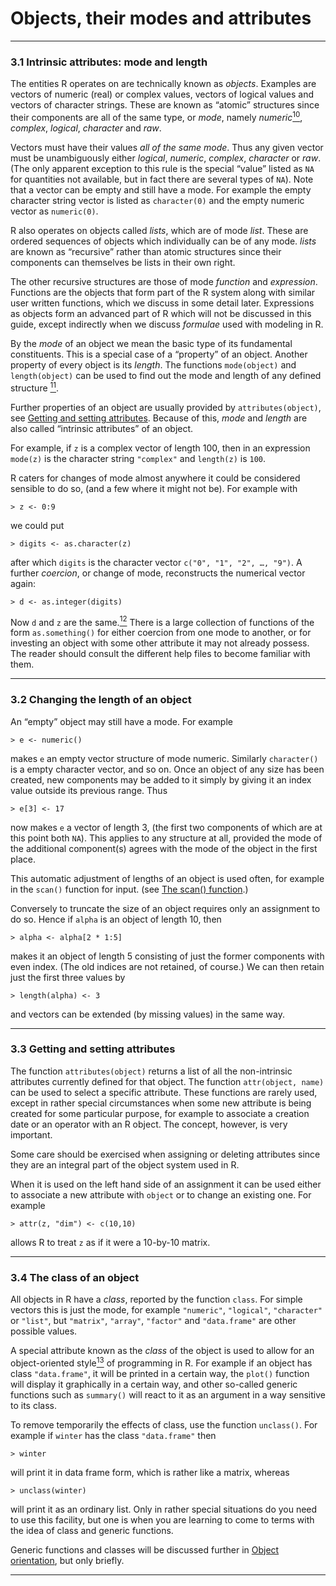 #  Objects, their modes and attributes
<p><a href="" id="index-Objects"></a> <a href="" id="index-Attributes"></a></p>
<hr />
<p><a href="" id="The-intrinsic-attributes-mode-and-length"></a> <a href="" id="Intrinsic-attributes_003a-mode-and-length"></a></p>
<h3 id="intrinsic-attributes-mode-and-length" class="section">3.1 Intrinsic attributes: mode and length</h3>
<p>The entities R operates on are technically known as <em>objects</em>. Examples are vectors of numeric (real) or complex values, vectors of logical values and vectors of character strings. These are known as “atomic” structures since their components are all of the same type, or <em>mode</em>, namely <em>numeric</em><a href="023-R-intro.html#FOOT10" id="DOCF10"><sup>10</sup></a>, <em>complex</em>, <em>logical</em>, <em>character</em> and <em>raw</em>.</p>
<p>Vectors must have their values <em>all of the same mode</em>. Thus any given vector must be unambiguously either <em>logical</em>, <em>numeric</em>, <em>complex</em>, <em>character</em> or <em>raw</em>. (The only apparent exception to this rule is the special “value” listed as <code class="calibre2">NA</code> for quantities not available, but in fact there are several types of <code class="calibre2">NA</code>). Note that a vector can be empty and still have a mode. For example the empty character string vector is listed as <code class="calibre2">character(0)</code> and the empty numeric vector as <code class="calibre2">numeric(0)</code>.</p>
<p>R also operates on objects called <em>lists</em>, which are of mode <em>list</em>. These are ordered sequences of objects which individually can be of any mode. <em>lists</em> are known as “recursive” rather than atomic structures since their components can themselves be lists in their own right.</p>
<p>The other recursive structures are those of mode <em>function</em> and <em>expression</em>. Functions are the objects that form part of the R system along with similar user written functions, which we discuss in some detail later. Expressions as objects form an advanced part of R which will not be discussed in this guide, except indirectly when we discuss <em>formulae</em> used with modeling in R.</p>
<p>By the <em>mode</em> of an object we mean the basic type of its fundamental constituents. This is a special case of a “property” of an object. Another property of every object is its <em>length</em>. The functions <code class="calibre2">mode(object)</code> and <code class="calibre2">length(object)</code> can be used to find out the mode and length of any defined structure <a href="023-R-intro.html#FOOT11" id="DOCF11"><sup>11</sup></a>.</p>
<p>Further properties of an object are usually provided by <code class="calibre2">attributes(object)</code>, see <a href="#Getting-and-setting-attributes">Getting and setting attributes</a>. Because of this, <em>mode</em> and <em>length</em> are also called “intrinsic attributes” of an object. <a href="" id="index-mode"></a> <a href="" id="index-length-1"></a></p>
<p>For example, if <code class="calibre2">z</code> is a complex vector of length 100, then in an expression <code class="calibre2">mode(z)</code> is the character string <code class="calibre2">&quot;complex&quot;</code> and <code class="calibre2">length(z)</code> is <code class="calibre2">100</code>.</p>
<p>R caters for changes of mode almost anywhere it could be considered sensible to do so, (and a few where it might not be). For example with</p>
<div class="example">
<pre class="example1"><code>&gt; z &lt;- 0:9</code></pre>
</div>
<p>we could put</p>
<div class="example">
<pre class="example1"><code>&gt; digits &lt;- as.character(z)</code></pre>
</div>
<p>after which <code class="calibre2">digits</code> is the character vector <code class="calibre2">c(&quot;0&quot;, &quot;1&quot;, &quot;2&quot;, …, &quot;9&quot;)</code>. A further <em>coercion</em>, or change of mode, reconstructs the numerical vector again:</p>
<div class="example">
<pre class="example1"><code>&gt; d &lt;- as.integer(digits)</code></pre>
</div>
<p>Now <code class="calibre2">d</code> and <code class="calibre2">z</code> are the same.<a href="023-R-intro.html#FOOT12" id="DOCF12"><sup>12</sup></a> There is a large collection of functions of the form <code class="calibre2">as.something()</code> for either coercion from one mode to another, or for investing an object with some other attribute it may not already possess. The reader should consult the different help files to become familiar with them.</p>
<hr />
<p><a href="" id="Changing-the-length-of-an-object"></a> <a href="" id="Changing-the-length-of-an-object-1"></a></p>
<h3 id="changing-the-length-of-an-object" class="section">3.2 Changing the length of an object</h3>
<p>An “empty” object may still have a mode. For example</p>
<div class="example">
<pre class="example1"><code>&gt; e &lt;- numeric()</code></pre>
</div>
<p>makes <code class="calibre2">e</code> an empty vector structure of mode numeric. Similarly <code class="calibre2">character()</code> is a empty character vector, and so on. Once an object of any size has been created, new components may be added to it simply by giving it an index value outside its previous range. Thus</p>
<div class="example">
<pre class="example1"><code>&gt; e[3] &lt;- 17</code></pre>
</div>
<p>now makes <code class="calibre2">e</code> a vector of length 3, (the first two components of which are at this point both <code class="calibre2">NA</code>). This applies to any structure at all, provided the mode of the additional component(s) agrees with the mode of the object in the first place.</p>
<p>This automatic adjustment of lengths of an object is used often, for example in the <code class="calibre2">scan()</code> function for input. (see <a href="010-R-intro.html#The-scan_0028_0029-function">The scan() function</a>.)</p>
<p>Conversely to truncate the size of an object requires only an assignment to do so. Hence if <code class="calibre2">alpha</code> is an object of length 10, then</p>
<div class="example">
<pre class="example1"><code>&gt; alpha &lt;- alpha[2 * 1:5]</code></pre>
</div>
<p>makes it an object of length 5 consisting of just the former components with even index. (The old indices are not retained, of course.) We can then retain just the first three values by</p>
<div class="example">
<pre class="example1"><code>&gt; length(alpha) &lt;- 3</code></pre>
</div>
<p>and vectors can be extended (by missing values) in the same way.</p>
<hr />
<p><a href="" id="Getting-and-setting-attributes"></a> <a href="" id="Getting-and-setting-attributes-1"></a></p>
<h3 id="getting-and-setting-attributes" class="section">3.3 Getting and setting attributes</h3>
<p><a href="" id="index-attr"></a> <a href="" id="index-attributes"></a></p>
<p>The function <code class="calibre2">attributes(object)</code> <a href="" id="index-attributes-1"></a> returns a list of all the non-intrinsic attributes currently defined for that object. The function <code class="calibre2">attr(object, name)</code> <a href="" id="index-attr-1"></a> can be used to select a specific attribute. These functions are rarely used, except in rather special circumstances when some new attribute is being created for some particular purpose, for example to associate a creation date or an operator with an R object. The concept, however, is very important.</p>
<p>Some care should be exercised when assigning or deleting attributes since they are an integral part of the object system used in R.</p>
<p>When it is used on the left hand side of an assignment it can be used either to associate a new attribute with <code class="calibre2">object</code> or to change an existing one. For example</p>
<div class="example">
<pre class="example1"><code>&gt; attr(z, &quot;dim&quot;) &lt;- c(10,10)</code></pre>
</div>
<p>allows R to treat <code class="calibre2">z</code> as if it were a 10-by-10 matrix.</p>
<hr />
<p><a href="" id="The-class-of-an-object"></a> <a href="" id="The-class-of-an-object-1"></a></p>
<h3 id="the-class-of-an-object" class="section">3.4 The class of an object</h3>
<p><a href="" id="index-Classes"></a></p>
<p>All objects in R have a <em>class</em>, reported by the function <code class="calibre2">class</code>. For simple vectors this is just the mode, for example <code class="calibre2">&quot;numeric&quot;</code>, <code class="calibre2">&quot;logical&quot;</code>, <code class="calibre2">&quot;character&quot;</code> or <code class="calibre2">&quot;list&quot;</code>, but <code class="calibre2">&quot;matrix&quot;</code>, <code class="calibre2">&quot;array&quot;</code>, <code class="calibre2">&quot;factor&quot;</code> and <code class="calibre2">&quot;data.frame&quot;</code> are other possible values.</p>
<p>A special attribute known as the <em>class</em> of the object is used to allow for an object-oriented style<a href="023-R-intro.html#FOOT13" id="DOCF13"><sup>13</sup></a> of programming in R. For example if an object has class <code class="calibre2">&quot;data.frame&quot;</code>, it will be printed in a certain way, the <code class="calibre2">plot()</code> function will display it graphically in a certain way, and other so-called generic functions such as <code class="calibre2">summary()</code> will react to it as an argument in a way sensitive to its class.</p>
<p>To remove temporarily the effects of class, use the function <code class="calibre2">unclass()</code>. <a href="" id="index-unclass"></a> For example if <code class="calibre2">winter</code> has the class <code class="calibre2">&quot;data.frame&quot;</code> then</p>
<div class="example">
<pre class="example1"><code>&gt; winter</code></pre>
</div>
<p>will print it in data frame form, which is rather like a matrix, whereas</p>
<div class="example">
<pre class="example1"><code>&gt; unclass(winter)</code></pre>
</div>
<p>will print it as an ordinary list. Only in rather special situations do you need to use this facility, but one is when you are learning to come to terms with the idea of class and generic functions.</p>
<p>Generic functions and classes will be discussed further in <a href="013-R-intro.html#Object-orientation">Object orientation</a>, but only briefly.</p>
<hr />
<p><a href="" id="Factors"></a> <a href="" id="Ordered-and-unordered-factors"></a></p>
<div id="calibre_pb_10" class="calibre8">

</div>
